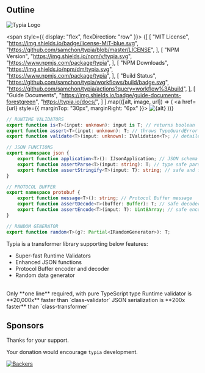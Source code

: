 
<meta httpEquiv="refresh" content="0; url=/docs" />

## Outline

![Typia Logo](/logo.png)

<span style={{ display: "flex", flexDirection: "row" }}>
{[
    [
        "MIT License",
        "https://img.shields.io/badge/license-MIT-blue.svg",
        "https://github.com/samchon/typia/blob/master/LICENSE",
    ],
    [
        "NPM Version",
        "https://img.shields.io/npm/v/typia.svg",
        "https://www.npmjs.com/package/typia",
    ],
    [
        "NPM Downloads",
        "https://img.shields.io/npm/dm/typia.svg",
        "https://www.npmjs.com/package/typia",
    ],
    [
        "Build Status",
        "https://github.com/samchon/typia/workflows/build/badge.svg",
        "https://github.com/samchon/typia/actions?query=workflow%3Abuild",
    ],
    [
        "Guide Documents",
        "https://img.shields.io/badge/guide-documents-forestgreen",
        "https://typia.io/docs/",
    ]
].map(([alt, image, url]) => (
    <a href={url} style={{ marginTop: "30px", marginRight: "6px" }}>
        <img src={image} alt={alt} />
    </a>
))}
</span>

```typescript copy
// RUNTIME VALIDATORS
export function is<T>(input: unknown): input is T; // returns boolean
export function assert<T>(input: unknown): T; // throws TypeGuardError
export function validate<T>(input: unknown): IValidation<T>; // detailed

// JSON FUNCTIONS
export namespace json {
    export function application<T>(): IJsonApplication; // JSON schema
    export function assertParse<T>(input: string): T; // type safe parser
    export function assertStringify<T>(input: T): string; // safe and faster
}

// PROTOCOL BUFFER
export namespace protobuf {
    export function message<T>(): string; // Protocol Buffer message
    export function assertDecode<T>(buffer: Buffer): T; // safe decoder
    export function assertEncode<T>(input: T): Uint8Array; // safe encoder
}

// RANDOM GENERATOR
export function random<T>(g?: Partial<IRandomGenerator>): T;
```

Typia is a transformer library supporting below features:

  - Super-fast Runtime Validators
  - Enhanced JSON functions
  - Protocol Buffer encoder and decoder
  - Random data generator

<br/>
<Stack spacing={1}>
    <Alert severity="warning">
        Only **one line** required, with pure TypeScript type
    </Alert>
    <Alert severity="success">
        Runtime validator is **20,000x** faster than `class-validator`
    </Alert>
    <Alert severity="info">
        JSON serialization is **200x faster** than `class-transformer`
    </Alert>
</Stack>



## Sponsors
Thanks for your support.

Your donation would encourage `typia` development.

[![Backers](https://opencollective.com/typia/backers.svg?width=1000)](https://opencollective.com/typia)